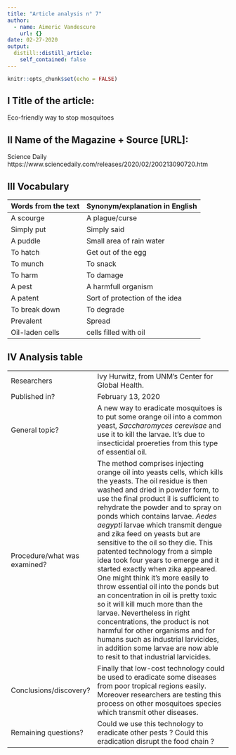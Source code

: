 ```yaml
---
title: "Article analysis n° 7"
author:
  - name: Aimeric Vandescure
    url: {}
date: 02-27-2020
output:
  distill::distill_article:
    self_contained: false
---
```


```r
knitr::opts_chunk$set(echo = FALSE)
```


## I Title of the article: 

Eco-friendly way to stop mosquitoes


## II Name of the Magazine + Source [URL]:

Science Daily  https://www.sciencedaily.com/releases/2020/02/200213090720.htm

## III Vocabulary 

| Words from the text | Synonym/explanation in English |
| ------------------- | ------------------------------ |
| A scourge   | A plague/curse                    |
|  Simply put   | Simply said         |
|  A puddle  | Small area of rain water  |
|  To hatch  |  Get out of the egg  |
|  To munch  |  To snack  |
|  To harm  |  To damage |
|  A pest  | A harmfull organism  |
|  A patent  | Sort of protection of the idea  |
|  To break down  |  To degrade  |
|  Prevalent  | Spread  |
|  Oil-laden cells  | cells filled with oil  |

## IV Analysis table 

|                              |                                                                     |
| ---------------------------- | ------------------------------------------------------------------- |
| Researchers                  |  Ivy Hurwitz, from UNM's Center for Global Health.                        |
| Published in?                | February 13, 2020                                                       |
| General topic?               |  A new way to eradicate mosquitoes is to put some orange oil into a common yeast, *Saccharomyces cerevisae* and use it to kill the larvae. It's due to insecticidal proereties from this type of essential oil.                        |
| Procedure/what was examined? | The method comprises injecting orange oil into yeasts cells, which kills the yeasts. The oil residue is then washed and dried in powder form, to use the final product il is sufficient to rehydrate the powder and to spray on ponds which contains larvae. *Aedes aegypti* larvae which transmit dengue and zika feed on yeasts but are sensitive to the oil so they die. This patented technology from a simple idea took four years to emerge and it started exactly when zika appeared. One might think it's more easily to throw essential oil into the ponds but an concentration in oil is pretty toxic so it will kill much more than the larvae. Nevertheless in right concentrations, the product is not harmful for other organisms and for humans such as industrial larvicides, in addition some larvae are now able to resit to that industrial larvicides.|
| Conclusions/discovery?       |  Finally that low-cost technology could be used to eradicate some diseases from poor tropical regions easily. Moreover researchers are testing this process on other mosquitoes species which transmit other diseases.      |
| Remaining questions?         | Could we use this technology to eradicate other pests ? Could this eradication disrupt the food chain ? |




